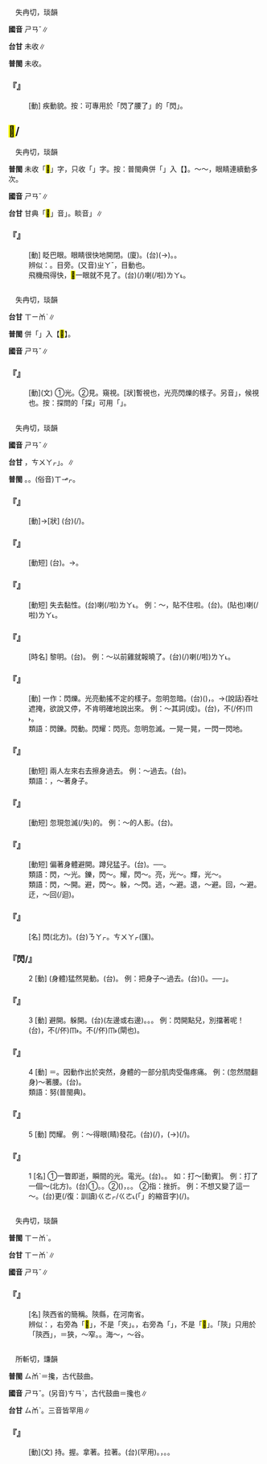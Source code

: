 
=={{ruby|<mark>&#xf90f3;</mark>|ㄕㄢˇ}}==

　失冉切，琰韻

'''國音''' <rt>ㄕㄢˇ</rt>∥

'''台甘''' 未收∥

'''普閩''' 未收。

    

==='''『{{ruby|<mark>&#xf90f3;</mark>|ㄕㄢˇ}}』'''===
: [動] 疾動貌。按：可專用於「閃了腰了」的「閃」。
    

==<mark>&#xf9cf2;</mark>/{{ruby|睒|ㄕㄢˇ}}==

　失冉切，琰韻

'''普閩''' 未收「<mark>&#xf9cf2;</mark>」字，只收「{{ruby|睒|ㄒㄧㆰˋ}}」字。按：普閩典併「{{ruby|睒|ㄕㄢˇ}}」入【{{ruby|<mark>&#xf9cf2;</mark>|ㄕㄢˇ}}】。～～，眼睛連續動多次。

'''國音''' <rt>ㄕㄢˇ</rt>∥

'''台甘''' 甘典「<mark>&#xf9af6;</mark>」音{{ruby|「|ㄐㄧㄚㆴ}}{{ruby|、|ㄍㄧㄚㆴ}}」。睒音{{ruby|「|ㄒㄧㆰˋ}}」∥

    

==='''『{{ruby|<mark>&#xf9cf2;</mark>|ㄕㄢˇ}}』'''===
: [動] 眨巴眼。眼睛很快地開閉。(廈){{ruby|<mark>&#xffae8;</mark>|ㄋㄧㆷ}}{{ruby|目|ㆠㄚㆶ ͘}}。(台){{ruby|目|ㆠㄚㆶ ͘}}{{ruby|珠|ㄗㄨ}}(→{{ruby|睭|ㄐㄧㄨ}}){{ruby|<mark>&#xf9af6;</mark>|ㄐㄧㄚㆴ/ㄗㄚㆴ}}{{ruby|一|ㄐㄧㆵ ͘}}{{ruby|下|·ㆤ˫}}{{ruby|<mark>&#xf9af6;</mark>|ㄐㄧㄚㆴ/ㄗㄚㆴ}}{{ruby|一|ㄐㄧㆵ ͘}}{{ruby|下|·ㆤ˫}}。{{ruby|<mark>&#xf9af6;</mark>|ㄐㄧㄚㆴ/ㄍㄧㄚㆴ}}。
:辨似：{{ruby|<mark>&#xf9af6;</mark>|ㄐㄧㄝ}}。目旁。(又音)<rt>ㄓㄚˇ</rt>，目動也。
:
:飛機飛得快，<mark>&#xf9af6;</mark>一眼就不見了。(台){{ruby|飛|ㄏㄨㄧ}}{{ruby|機|ㄍㄧ}}{{ruby|飛|ㄅㆤ/ㄅㄨㆤ}}{{ruby|真|ㄐㄧㄣ}}{{ruby|緊|ㄍㄧㄣˋ}}{{ruby|一|ㄐㄧㆵ ͘}}{{ruby|目|ㆠㄚㆶ ͘}}{{ruby|<mark>&#xffae8;</mark>|ㄋㄧㆷ}}{{ruby|仔|ㄚ}}{{ruby|著|ㄉㄧㄜㆷ}}(/{{ruby|都|ㄉㄜ˫}}){{ruby|無|ㆠㄜˊ}}{{ruby|看|ㄎㄨㆩ˪}}{{ruby|見|ㄍㆪ˪}}喇(/啦)<rt>ㄌㄚ˪</rt>。
:
    

=={{ruby|睒|ㄕㄢˇ}}==

　失冉切，琰韻

'''台甘''' <rt>ㄒㄧㆰˋ</rt>∥

'''普閩''' 併「{{ruby|睒|ㄕㄢˇ}}」入【<mark>&#xf9cf2;</mark>】。

'''國音''' <rt>ㄕㄢˇ</rt>∥

    

==='''『{{ruby|睒|ㄕㄢˇ}}』'''===
: [動](文) ①光。②見。窺視。[狀]暫視也，光亮閃爍的樣子。另音{{ruby|「|ㄊㄢˋ}}」，候視也。按：探問的「探」可用「{{ruby|睒|ㄊㄢˋ}}」。
    

=={{ruby|閃|ㄕㄢˇ}}==

　失冉切，琰韻

'''國音''' <rt>ㄕㄢˇ</rt>∥

'''台甘''' {{ruby|(語)|ㄒㄧㆰˋ}}{{ruby|。|ㄑㄧㆷ}}，{{ruby|做|ㄗㄨㆤ˪/ㄗㄜ˪}}{{ruby|事|ㄙㄨ˫}}{{ruby|閃|ㄑㄧㆷ}}{{ruby|閃|ㄑㄧㆷ}}{{ruby|「|ㄘㄨㄚㆷ}}<rt>ㄘㄨㄚㆷ</rt>」。{{ruby|(語)|ㄒㄧㆷ}}∥

'''普閩''' {{ruby|(文)|ㄒㄧㆰˋ}}。{{ruby|(白)|ㄒㆪˋ}}。(俗音)<rt>ㄒㆪㆷ</rt>。

    

==='''『{{ruby|一|ㄧˋ}}{{ruby|閃|ㄕㄢˇ}}{{ruby|一|ㄧˋ}}{{ruby|閃|ㄕㄢˇ}}{{ruby|地|ㄉㄜ}}』'''===
: [動]→[狀] (台){{ruby|燈|ㄉㄧㄥ}}{{ruby|火|ㄏㄨㆤˋ/ㄏㆤˋ/ㄏㄜˋ}}(/{{ruby|光|ㄍㆭ}}){{ruby|熄|ㄒㄧㆷ}}{{ruby|一|ㄐㄧㆵ ͘}}{{ruby|下|·ㆤ˫}}{{ruby|光|ㄍㆭ}}{{ruby|一|ㄐㄧㆵ ͘}}{{ruby|下|·ㆤ˫}}。
    

==='''『{{ruby|閃|ㄕㄢˇ}}{{ruby|了|·ㄌㄜ}}{{ruby|腰|ㄧㄠ}}{{ruby|了|·ㄌㄜ}}』'''===
: [動短] (台){{ruby|閃|ㄒㄧㆰˋ}}{{ruby|著|ㄉㄧㄜㆷ ͘}}{{ruby|腰|ㄧㄜ}}{{ruby|骨|ㄍㄨㆵ}}。→{{ruby|腰|ㄧㄜ}}{{ruby|骨|ㄍㄨㆵ}}{{ruby|去|ㄎㄧ˪}}{{ruby|閃|ㄒㄧㆰˋ}}{{ruby|著|ㄉㄧㄜㆷ ͘}}。
    

==='''『{{ruby|閃|ㄕㄢˇ}}{{ruby|了|·ㄌㄜ}}{{ruby|黏|ㄋㄧㄢˊ}}{{ruby|兒|ㄦ}}』'''===
: [動短] 失去黏性。(台){{ruby|<mark>&#xffa45;</mark>|ㆠㆤ˫/ㆠㄨㆤ˫}}{{ruby|黏|ㄌㄧㆰˊ}}{{ruby|去|ㄎㄧ˪}}喇(/啦)<rt>ㄌㄚ˪</rt>。 例：～，貼不住啦。(台){{ruby|<mark>&#xffa45;</mark>|ㆠㆤ˫/ㆠㄨㆤ˫}}{{ruby|黏|ㄌㄧㆰˊ}}{{ruby|去|ㄎㄧ˪}}。{{ruby|搭|ㄉㄚㆷ}}(貼也){{ruby|<mark>&#xffa45;</mark>|ㆠㆤ˫/ㆠㄨㆤ˫}}{{ruby|住|ㄉㄧㄠˊ}}喇(/啦)<rt>ㄌㄚ˪</rt>。
    

==='''『{{ruby|閃|ㄕㄢˇ}}{{ruby|亮|ㄌㄧㄤˋ}}{{ruby|兒|ㄦ}}』'''===
: [時名] 黎明。(台){{ruby|天|ㄊㆪ}}{{ruby|<mark>&#xffa49;</mark>|ㆠㆤㆷ/ㆠㄨㆤㆷ}}{{ruby|光|ㄍㆭ}}。 例：～以前雞就報曉了。(台){{ruby|天|ㄊㆪ}}{{ruby|<mark>&#xffa49;</mark>|ㆠㆤㆷ/ㆠㄨㆤㆷ}}{{ruby|光|ㄍㆭ}}{{ruby|以|ㄧˋ}}{{ruby|前|ㄐㄧㄥˊ}}{{ruby|雞|ㄍㄨㆤ/ㄍㆤ}}{{ruby|著|ㄉㄧㄜㆷ}}(/{{ruby|都|ㄉㄜ˫}}){{ruby|啼|ㄊㄧˊ}}喇(/啦)<rt>ㄌㄚ˪</rt>。
    

==='''『{{ruby|閃|ㄕㄢˇ}}{{ruby|鑠|ㄕㄨㄛˋ}}』'''===
: [動] 一作：閃爍。光亮動搖不定的樣子。忽明忽暗。(台)({{ruby|火|ㄏㄨㆤˋ/ㄏㆤˋ/ㄏㄜˋ}}{{ruby|光|ㄍㆭ}}){{ruby|閃|ㄒㄧㆷ}}{{ruby|一|ㄐㄧㆵ ͘}}{{ruby|下|·ㆤ˫}}{{ruby|閃|ㄒㄧㆷ}}{{ruby|一|ㄐㄧㆵ ͘}}{{ruby|下|·ㆤ˫}}，{{ruby|爁|ㄋㄚ˪}}{{ruby|一|ㄐㄧㆵ ͘}}{{ruby|下|·ㆤ˫}}{{ruby|爁|ㄋㄚ˪}}{{ruby|一|ㄐㄧㆵ ͘}}{{ruby|下|·ㆤ˫}}。→(說話)吞吐遮掩，欲說又停，不肯明確地說出來。 例：～其詞(成)。(台){{ruby|講|ㄍㆲˋ}}{{ruby|→|ㄍㆲ}}{{ruby|話|ㄨㆤ˫}}{{ruby|吞|ㄊㄨㄣ}}{{ruby|吞|ㄊㄨㄣ}}{{ruby|吐|ㄊㆦ˪}}{{ruby|吐|ㄊㆦ˪}}，{{ruby|無|ㆠㄜˊ}}{{ruby|實|ㄒㄧㆵ ͘}}{{ruby|在|ㄗㄞ˫}}{{ruby|那|ㄋㄚˋ}}{{ruby|<mark>&#xffa49;</mark>|ㆠㆤㆷ/ㆠㄨㆤㆷ}}{{ruby|講|ㄍㆲˋ}}{{ruby|若|ㄋㄚˋ}}不(/伓)<rt>ㆬ˫</rt>{{ruby|講|ㄍㆲˋ}}。
:類語：閃鑠。閃動。閃耀：閃亮。忽明忽滅。一晃一晃，一閃一閃地。
:
    

==='''『{{ruby|閃|ㄕㄢˇ}}{{ruby|身|ㄕㄣ}}』'''===
: [動短] 兩人左來右去擦身過去。 例：～過去。(台){{ruby|相|ㄒㄧㄜ/ㄙㆩ}}{{ruby|閃|ㄒㄧㆰˋ}}{{ruby|身|ㄒㄧㄣ}}。
:類語：{{ruby|旁|ㄆㄤˊ}}，～著身子。
:
    

==='''『{{ruby|閃|ㄕㄢˇ}}{{ruby|晃|ㄏㄨㄤˇ}}』'''===
: [動短] 忽現忽滅(/失)的。 例：～的人影。(台){{ruby|人|ㄌㄤˊ}}{{ruby|影|ㄧㆩˋ}}{{ruby|映|ㄧㆩ˪/ㄧㆩˋ}}{{ruby|一|ㄐㄧㆵ ͘}}{{ruby|下|·ㆤ˫}}{{ruby|映|ㄧㆩ˪}}{{ruby|一|ㄐㄧㆵ ͘}}{{ruby|下|·ㆤ˫}}。
    

==='''『{{ruby|閃|ㄕㄢˇ}}{{ruby|開|ㄎㄞ}}』'''===
: [動短] 偏著身體避開。蹲兒猛子。(台){{ruby|閃|ㄒㄧㆰˋ}}{{ruby|避|ㄅㄧ˫}}。──{{ruby|走|ㄗㄠˋ}}{{ruby|開|ㄎㄨㄧ}}{{ruby|逃|ㄉㄜˊ}}{{ruby|避|ㄅㄧ˫}}。
:類語：閃，～光。鑠，閃～。耀，閃～。亮，光～。輝，光～。
:
:類語：閃，～開。避，閃～。躲，～閃。逃，～避。退，～避。回，～避。迂，～回(/迴)。
:
    

==='''『{{ruby|閃|ㄕㄢˇ}}{{ruby|電|ㄉㄧㄢˋ}}』'''===
: [名] 閃(北方)。(台){{ruby|閃|ㄒㄧㆷ}}{{ruby|爁|ㄋㄚ˪}}{{ruby|→|ㄒㄧˋ}}<rt>ㄋㄚㆷ</rt>。{{ruby|(廈)|ㄑㄧㆷ}}<rt>ㄘㄨㄚㆷ</rt>(匯)。
    

==='''『閃/{{ruby|<mark>&#xffeeb;</mark>|ㄕㄢˇ}}』'''===
:2  [動] (身體)猛然晃動。(台){{ruby|閃|ㄒㄧㆰˋ}}。 例：把身子～過去。(台){{ruby|閃|ㄒㄧㆰˋ}}{{ruby|身|ㄒㄧㄣ}}{{ruby|去|ㄎㄧ˪}}({{ruby|付|ㄏㆦ˫}}{{ruby|人|ㄌㄤˊ}}{{ruby|搏|ㄆㄚㆷ}}{{ruby|<mark>&#xffa45;</mark>|ㆠㆤ˫/ㆠㄨㆤ˫}}{{ruby|著|ㄉㄧㄜㆷ ͘}})。──{{ruby|「|ㄗㄨㆮ˫}}」{{ruby|輪|ㄌㄧㄣ˪}}{{ruby|轉|ㄉㆭˋ}}{{ruby|過|ㄍㄨㆤ˪/ㄍㆤ˪}}{{ruby|去|ㄎㄧ˪}}。
    

==='''『{{ruby|閃|ㄕㄢˇ}}』'''===
:3  [動] 避開。躲開。(台){{ruby|閃|ㄒㄧㆰˋ}}{{ruby|身|ㄒㄧㄣ}}(左邊或右邊){{ruby|避|ㄆㄧㄚㆷ}}{{ruby|開|ㄎㄨㄧ}}。{{ruby|閃|ㄒㄧㆰˋ}}{{ruby|覕|ㆠㄧㆷ}}。{{ruby|閃|ㄒㄧㆰˋ}}{{ruby|避|ㄅㄧ˫}}。 例：閃開點兒，別擋著呢！(台){{ruby|閃|ㄒㄧㆰˋ}}{{ruby|較|ㄎㄚㆷ}}{{ruby|邊|ㄅㆪ}}{{ruby|仔|ㄚ}}{{ruby|咧|ㄌㆤ˪}}，不(/伓)<rt>ㆬ˫</rt>{{ruby|通|ㄊㄤ}}{{ruby|鎮|ㄉㄧㄣ˪}}{{ruby|路|ㄌㆦ˫}}。不(/伓)<rt>ㆬ˫</rt>{{ruby|通|ㄊㄤ}}{{ruby|共|ㄍㄚ˫}}{{ruby|人|ㄌㄤˊ}}{{ruby|柵|ㄗㄚㆷ ͘}}(閘也){{ruby|咧|ㄌㆤ˪}}。
    

==='''『{{ruby|閃|ㄕㄢˇ}}』'''===
:4  [動] ＝{{ruby|<mark>&#xffeeb;</mark>|ㄕㄢˇ}}。因動作出於突然，身體的一部分肌肉受傷疼痛。 例：(忽然間翻身)～著腰。(台){{ruby|<mark>&#xffeeb;</mark>|ㄒㄧㆰˋ}}{{ruby|著|ㄉㄧㄜㆷ ͘}}{{ruby|腰|ㄧㄜ}}{{ruby|骨|ㄍㄨㆵ}}。
:類語：努(普閩典)。
:
    

==='''『{{ruby|閃|ㄕㄢˇ}}』'''===
:5  [動] 閃耀。 例：～得眼(睛)發花。(台){{ruby|燁|ㄧㄚㆴ}}{{ruby|燁|ㄧㄚㆴ}}{{ruby|熄|ㄒㄧㆷ}}(/{{ruby|閃|ㄒㆪㆷ}})，{{ruby|目|ㆠㄚㆶ ͘}}{{ruby|珠|ㄗㄨ}}(→{{ruby|睭|ㄐㄧㄨ}}){{ruby|著|ㄉㄧㄜㆷ}}(/{{ruby|都|ㄉㄜ˫}}){{ruby|<mark>&#xffa49;</mark>|ㆠㆤㆷ/ㆠㄨㆤㆷ}}{{ruby|煙|ㄧㄢ}}{{ruby|暈|ㆭ˫}}{{ruby|去|ㄎㄧ˪}}。
    

==='''『{{ruby|閃|ㄕㄢˇ}}』'''===
:1  [名] ①一瞥即逝，瞬間的光。電光。(台){{ruby|閃|ㄒㄧㆰˋ}}{{ruby|光|ㄍㆭ}}。{{ruby|閃|ㄒㆪㆷ}}{{ruby|爁|ㄋㄚ˪}}。 如：打～[動賓]。 例：打了一個～(北方)。(台)①{{ruby|閃|ㄒㄧㆷ}}{{ruby|爁|ㄋㄚㆷ}}{{ruby|→|ㄋㄚ˪}}。{{ruby|熄|ㄒㄧㆷ}}{{ruby|一|ㄐㄧㆵ ͘}}{{ruby|下|·ㆤ˫}}。②{{ruby|人|ㄌㄤˊ}}({{ruby|影|ㄧㆩˋ}})，{{ruby|映|ㄧㆩ˪}}{{ruby|一|ㄐㄧㆵ ͘}}{{ruby|下|·ㆤ˫}}。{{ruby|隨|ㄙㄨㄧˊ}}{{ruby|即|ㄐㄧㆤㆶ}}{{ruby|無|ㆠㄜˊ}}{{ruby|看|ㄎㄨㆩ˪}}{{ruby|見|ㄍㆪ˪}}。 ②指：挫折。 例：不想又變了這一～。(台){{ruby|無|ㆠㄜˊ}}{{ruby|想|ㄒㄧㆧ˫/ㄒㄧㆫ˫}}{{ruby|講|ㄍㆲˋ}}{{ruby|→|ㄍㆲˋ}}{{ruby|會|ㄨㆤ˫/ㆤ˫}}更(/復：訓讀)<rt>ㄍㄜㆷ/ㄍㄜ˪</rt>{{ruby|抵|ㄉㄨˋ}}{{ruby|著|ㄉㄧㄜㆷ ͘}}{{ruby|<mark>&#xffb50;</mark>|ㄐㄧㆵ}}(「{{ruby|此|ㄐㄧˋ}}{{ruby|一|ㄐㄧㆵ ͘}}」的縮音字)(/{{ruby|此|ㄐㄧㆵ}}){{ruby|個|ㆤˊ}}{{ruby|敗|ㄅㄞ˫}}{{ruby|板|ㄅㄢˋ}}。
    

=={{ruby|陝|ㄕㄢˇ}}==

　失冉切，琰韻

'''普閩''' <rt>ㄒㄧㆰˋ</rt>。

'''台甘''' <rt>ㄒㄧㆰˋ</rt>∥

'''國音''' <rt>ㄕㄢˇ</rt>∥

    

==='''『{{ruby|陝|ㄕㄢˇ}}』'''===
: [名] 陝西省的簡稱。陝縣，在河南省。
:辨似：{{ruby|陝|ㄕㄢˇ}}，右旁為「<mark>&#xf9cf1;</mark>」，不是「夾」。{{ruby|陜|ㄒㄧㄚˊ}}，右旁為「{{ruby|夾|ㄐㄧㄚˊ}}」，不是「<mark>&#xf9cf1;</mark>」。「陝」只用於「陝西」，{{ruby|陜|ㄒㄧㄚˊ}}＝狹，～窄。{{ruby|峽|ㄒㄧㄚˊ}}。海～，～谷。
:
    

=={{ruby|摻|ㄕㄢˇ}}==

　所斬切，豏韻

'''普閩''' <rt>ㄙㆰˋ</rt>{{ruby|。|ㄘㆰ}}＝攙{{ruby|。|ㄘㆰ˪}}，古代鼓曲。

'''國音''' <rt>ㄕㄢˇ</rt>。(另音)<rt>ㄘㄢˋ</rt>，古代鼓曲{{ruby|。|ㄔㄢ}}＝攙也∥

'''台甘''' <rt>ㄙㆰˋ</rt>{{ruby|。|ㄘㆰ}}{{ruby|。|ㄙㆰ}}。三音皆罕用∥

    

==='''『{{ruby|摻|ㄕㄢˇ}}』'''===
: [動](文) 持。握。拿著。拉著。(台){{ruby|摻|ㄙㆰˋ}}(罕用)。{{ruby|提|ㄊㆤˊ}}{{ruby|咧|·ㄌㆤ}}，{{ruby|扲|ㆣㄧㆬ˫}}{{ruby|咧|·ㄌㆤ}}。{{ruby|牽|ㄎㄢ}}{{ruby|咧|·ㄌㆤ}}。
    
